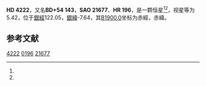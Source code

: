 {{Starbox begin
| name = HD 4222
}}
{{Starbox observe
| epoch = [[J2000.0|J2000.0]]
| constell = {{星座名待查}}<ref name=SIMBAD>{{cite web
 | url=http://simbad.u-strasbg.fr/simbad/sim-id?Ident=HR+196
 | title =Pulsating variable Star
 | publisher=Centre de Données astronomiques de Strasbourg
 | work=SIMBAD
 | accessdate=2012-07-13}}</ref><ref name=DATA>{{cite web
 | url=http://vizier.u-strasbg.fr/viz-bin/VizieR-5?-out.add=.&-source=5050&-corr=PK=HR&-out.max=9999&HR=196
 | title=VizieR Detailed Page
 | accessdate=2012-07-13
 | archive-date=2016-03-05
 | archive-url=https://web.archive.org/web/20160305230305/http://vizier.u-strasbg.fr/viz-bin/VizieR-5?-out.add=.&-source=5050&-corr=PK=HR&-out.max=9999&HR=196
 | dead-url=no
 }}</ref>
| 星官 = 
| ra = {{RA|0|45|17.2}}<ref name=SIMBAD /><ref name=DATA />
| dec = {{DEC|+55|13|18}}<ref name=SIMBAD /><ref name=DATA />
| appmag_v = 5.42<ref name=SIMBAD /><ref name=DATA />
}}
{{Starbox character
| class = A2V s<ref name=SIMBAD /><ref name=DATA />
| b-v = 0.04<ref name=SIMBAD /><ref name=DATA />
| u-b = 0.04<ref name=SIMBAD /><ref name=DATA />
| r-i = <ref name=SIMBAD /><ref name=DATA />
| variable = 
}}
{{Starbox astrometry
| radial_v = 0.04
| prop_mo_ra = -9
| parallax = 0.012
| p_error = 
}}
{{Starbox catalog
| names =BD+54 143，[[SAO星表|SAO]] 21677，[[HD星表|HD]] 4222，[[HR星表|HR]] 196}}
{{Starbox reference |Simbad=HR+196}}
{{Starbox end}}

'''HD 4222'''，又名'''BD+54 143'''，'''SAO 21677'''、'''HR 196'''，是一颗恒星<ref name=SIMBAD /><ref name=DATA />，视星等为5.42，位于[[銀道座標系|銀經]]122.05，[[銀道座標系|銀緯]]-7.64，其[[B1900.0|B1900.0]]坐标为赤經{{RA|0|39|35}}，赤緯{{DEC|+54|-7.64|27}}。

== 参考文献 ==
{{reflist}}

{{star-stub}}

[[Category:HD和HDE天體|4222]]
[[Category:HR天體|0196]]
[[Category:SAO天體|21677]]